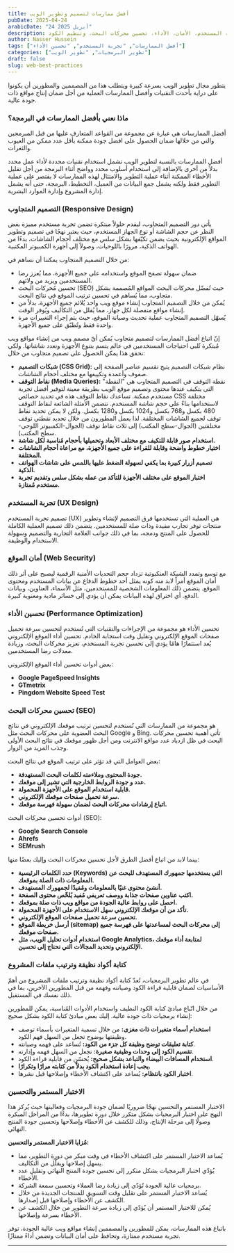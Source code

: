 ---
title: أفضل ممارسات لتصميم وتطوير الويب
pubDate: 2025-04-24
arabicDate: "24 أبريل 2025"
description: دليل شامل لأفضل الممارسات التي تساعد المصممين والمطورين على إنشاء مواقع ويب عالية الجودة من خلال التصميم المتجاوب، تحسين تجربة المستخدم، الأمان، الأداء، تحسين محركات البحث، وتنظيم الكود.
author: Nasser Hussein
tags: ["أفضل الممارسات", "تجربة المستخدم", "تحسين الأداء"]
categories: ["تطوير البرمجيات", "تطوير الويب"]
draft: false
slug: web-best-practices
---

يتطور مجال تطوير الويب بسرعة كبيرة ويتطلب هذا من المصممين والمطورين أن يكونوا على دراية بأحدث التقنيات وأفضل الممارسات العملية من أجل ضمان إنتاج مواقع ذات جودة عالية.

### ماذا نعني بأفضل الممارسات في البرمجة؟

أفضل الممارسات هي عبارة عن مجموعة من القواعد المتعارف عليها من قبل المبرمجين والتي من خلالها ضمان الحصول على افضل جودة ممكنة بأقل عدد ممكن من العيوب والثغرات.

أفضل الممارسات بالنسبة لتطوير الويب تشمل استخدام تقنيات محددة لأداء عمل محدد بدلاً من أخرى بالإضافة إلى استخدام أسلوب محدد وواضح أثناء البرمجة من أجل تقليل الأخطاء الممكنة أثناء عملية التطوير والامتثال لهذه الممارسات لا يقتصر على عملية التطوير فقط ولكنه يشمل جمع البيانات من العميل، التخطيط، البرمجة، حتى أنه يشمل إدارة المشروع وإدارة الموارد البشرية.

### التصميم المتجاوب (Responsive Design)

يأتي دور التصميم المتجاوب، ليقدم حلولاً مبتكرة تضمن تجربة مستخدم مميزة بغض النظر عن حجم الشاشة أو نوع الجهاز المستخدم، حيث يعتبر نهجًا في تصميم وتطوير المواقع الإلكترونية بحيث يضمن تكيّفها بشكل سلس مع مختلف أحجام الشاشات، بدءًا من الهواتف الذكية، مرورًا باللوحيات، وصولاً إلى أجهزة الكمبيوتر المكتبية.

من خلال التصميم المتجاوب يمكننا أن نساهم في:

- ضمان سهولة تصفح الموقع واستخدامه على جميع الأجهزة، مما يُعزز رضا المستخدمين ويزيد من ولائهم.
- تحسين مُحركات البحث (SEO) حيث تُفضّل محركات البحث المواقع المُصممة بشكل متجاوب، مما يُساهم في تحسين ترتيب الموقع في نتائج البحث.
- يُمكن من خلال التصميم المتجاوب إنشاء موقع ويب واحد يُلائم جميع الأجهزة، بدلاً من إنشاء مواقع منفصلة لكل جهاز، مما يُقلل من التكاليف ويُوفر الوقت.
- يُسهّل التصميم المتجاوب عملية تحديث وصيانة الموقع، حيث يتم إجراء التغييرات مرة واحدة فقط وتُطبّق على جميع الأجهزة.

إنّ اتباع أفضل الممارسات لتصميم متجاوب يُمكن أيّ مصمم ويب من إنشاء مواقع ويب مُبتكرة تُلبي احتياجات المستخدمين في عالم يتسم بتنوع الأجهزة وتعدد شاشاتها. ولكي نحقق هذا يمكن الحصول على تصميم متجاوب من خلال:

- **شبكات التصميم (CSS Grid):** نظام شبكات التصميم يتيح تقسيم عناصر الصفحة إلى صفوف وأعمدة وتكييفها مع مختلف أحجام الشاشات.
- **نقاط التوقف (Media Queries):** نقطة التوقف في التصميم المتجاوب هي "النقطة" التي يتكيف عندها محتوى وتصميم موقع الويب بطريقة معينة لتوفير أفضل تجربة مستخدم ممكنة. تساعدك نقاط التوقف هذه في تحديد خصائص CSS مختلفة لاستخدامها بناءً على حجم شاشة المستخدم. تتضمن الأمثلة الشائعة لنقاط التوقف 480 بكسل و768 بكسل و1024 بكسل و1280 بكسل. ولكن لا يمكن تحديد نقاط توقف لجميع الشاشات المختلفة. لذا يعمل المطورون من خلال تحديد نقطتي توقف مختلفتين (الجوال-سطح المكتب) إلى ثلاث نقاط توقف (الجوال-الكمبيوتر اللوحي-سطح المكتب).
- **استخدام صور قابلة للتكيف مع مختلف الأبعاد وتحميلها بأحجام مُناسبة لكل شاشة.**
- **اختيار خطوط واضحة وقابلة للقراءة على جميع الأجهزة، مع مراعاة أحجام الشاشات المختلفة.**
- **تصميم أزرار كبيرة بما يكفي لسهولة الضغط عليها باللمس على شاشات الهواتف الذكية.**
- **اختبار الموقع على مختلف الأجهزة للتأكد من عمله بشكل سلس وتقديم تجربة مستخدم مُمتازة.**

### تجربة المستخدم (UX Design)

تصميم تجربة المستخدم (UX) هي العملية التي تستخدمها فرق التصميم لإنشاء وتطوير منتجات توفر تجارب مفيدة وذات صلة للمستخدمين. يتضمن ذلك تصميم العملية الكاملة للحصول على المنتج ودمجه، بما في ذلك جوانب العلامة التجارية والتصميم وسهولة الاستخدام والوظيفة.

### أمان الموقع (Web Security)

مع توسع وتمدد الشبكة العنكبوتية تزداد حجم التحديات الأمنية الرقمية ليصبح على أثر ذلك أمان الموقع أمراً لابد منه كونه يمثل أحد خطوط الدفاع عن بيانات المستخدم ومحتوى الموقع. يتضمن ذلك المعلومات الشخصية للمستخدمين، مثل الأسماء، العناوين، وبيانات الدفع. أي اختراق لهذه البيانات يمكن أن يؤدي إلى خسائر مادية ومعنوية كبيرة.

### تحسين الأداء (Performance Optimization)

تحسين الأداء هو مجموعة من الإجراءات والتقنيات التي تُستخدم لتحسين سرعة تحميل صفحات الموقع الإلكتروني وتقليل وقت استجابة الخادم. تحسين أداء الموقع الإلكتروني يُعد استثمارًا هامًا يؤدي إلى تحسين تجربة المستخدم، تعزيز محركات البحث، وزيادة معدلات رضا المستخدمين.

بعض أدوات تحسين أداء الموقع الإلكتروني:

- **Google PageSpeed Insights**
- **GTmetrix**
- **Pingdom Website Speed Test**

### تحسين محركات البحث (SEO)

هو مجموعة من الممارسات التي تُستخدم لتحسين ترتيب موقعك الإلكتروني في نتائج البحث العضوية على محركات البحث مثل Google و Bing. تأتي أهمية تحسين محركات البحث في ظل ازدياد عدد مواقع الانترنت ومن أجل ظهور موقعك في نتائج البحث الأولى وجذب المزيد من الزوار.

بعض العوامل التي قد تؤثر على ترتيب الموقع في نتائج البحث:

- **جودة المحتوى وملاءمته لكلمات البحث المستهدفة.**
- **عدد و جودة الروابط الخارجية التي تشير إلى موقعك.**
- **قابلية استخدام الموقع على الأجهزة المحمولة.**
- **سرعة تحميل صفحات موقعك الإلكتروني.**
- **اتباع إرشادات محركات البحث لضمان سهولة فهرسة موقعك.**

أدوات تحسين محركات البحث (SEO):

- **Google Search Console**
- **Ahrefs**
- **SEMrush**

بينما لابد من اتباع أفضل الطرق لأجل تحسين محركات البحث وإليك بعضًا منها:

- **حدد الكلمات الرئيسية (Keywords) التي يستخدمها جمهورك المستهدف للبحث عن المعلومات ذات الصلة بموقعك.**
- **أنشئ محتوى غنيًا بالمعلومات ومُفيدًا لجمهورك المستهدف.**
- **اكتب عناوين صفحات جذابة ووصف تعريفي مُفيد يُلخّص محتوى الصفحة.**
- **احصل على روابط عالية الجودة من مواقع ويب ذات صلة بموقعك.**
- **تأكد من أن موقعك الإلكتروني سهل الاستخدام على الأجهزة المحمولة.**
- **تحسين سرعة تحميل صفحات الموقع الإلكتروني.**
- **أرسل خريطة الموقع (sitemap) إلى محركات البحث لمساعدتها على فهرسة جميع صفحات موقعك.**
- **استخدام أدوات تحليل الويب، مثل Google Analytics، لمتابعة أداء موقعك الإلكتروني وتحديد المجالات التي تحتاج إلى تحسين.**

### كتابة أكواد نظيفة وترتيب ملفات المشروع

في عالم تطوير البرمجيات، تُعدّ كتابة أكواد نظيفة وترتيب ملفات المشروع من أهمّ الأساسيات لضمان قابلية قراءة الكود وصيانته وفهمه من قبل المطورين الآخرين، بما في ذلك نفسك في المستقبل.

من خلال اتّباع مبادئ كتابة الكود النظيف واستخدام الأدوات المُناسبة، يمكن للمطورين إنشاء برمجيات ذات جودة عالية. إليك بعض مبادئ كتابة الكود بشكل صحيح:

- **استخدام أسماء متغيرات ذات مغزى:** من خلال تسمية المتغيرات بأسماء توصف وظيفتها بوضوح تجعل من السهل فهم الكود.
- **كتابة تعليقات توضح وظيفة كل جزء من الكود:** تُساعد على فهمه وصيانته.
- **تقسيم الكود إلى وحدات وظيفية صغيرة:** تجعل من السهل فهمه وإدارته.
- **استخدام المسافات البيضاء والتباعد بشكل صحيح:** يُحسّن من قابلية قراءة الكود.
- **يجب إعادة استخدام الكود بدلاً من كتابته مرارًا وتكرارًا.**
- **اختبار الكود بانتظام:** يُساعد على اكتشاف الأخطاء وإصلاحها قبل نشرها.

### الاختبار المستمر والتحسين

الاختبار المستمر والتحسين نهجًا ضروريًا لضمان جودة البرمجيات وفعاليتها حيث يُركز هذا النهج على اختبار البرمجيات بشكل متكرر خلال دورة تطويرها، بدءًا من المراحل المبكرة وصولًا إلى مرحلة الإنتاج، وذلك للكشف عن الأخطاء وإصلاحها وتحسين جودة المنتج النهائي.

**مُزايا الاختبار المستمر والتحسين:**

- يُساعد الاختبار المستمر على اكتشاف الأخطاء في وقت مبكر من دورة التطوير، مما يسهل إصلاحها ويقلّل من التكاليف.
- يُؤدّي اختبار البرمجيات بشكل متكرر إلى تحسين جودة المنتج النهائي وتقليل عدد الأخطاء.
- برمجيات عالية الجودة تُؤدّي إلى زيادة رضا العملاء وتحسين سمعة الشركة.
- يُساعد الاختبار المستمر على تقليل وقت التسويق للمنتجات الجديدة من خلال الكشف عن الأخطاء وإصلاحها قبل إصدارها.
- يُمكن للاختبار المستمر أن يُؤدّي إلى زيادة سرعة التطوير من خلال الكشف عن الأخطاء بسرعة وإصلاحها.

باتباع هذه الممارسات، يمكن للمطورين والمصممين إنشاء مواقع ويب عالية الجودة، توفر تجربة مستخدم ممتازة، وتحافظ على أمان البيانات وتضمن أداءً ممتازًا.

---
